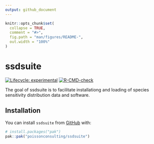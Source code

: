 ```yaml
---
output: github_document
---
```


<!-- README.md is generated from README.Rmd. Please edit that file -->

```r
knitr::opts_chunk$set(
  collapse = TRUE,
  comment = "#>",
  fig.path = "man/figures/README-",
  out.width = "100%"
)
```

# ssdsuite

<!-- badges: start -->
[![Lifecycle: experimental](https://img.shields.io/badge/lifecycle-experimental-orange.svg)](https://lifecycle.r-lib.org/articles/stages.html#experimental)
[![R-CMD-check](https://github.com/poissonconsulting/ssdsuite/actions/workflows/R-CMD-check.yaml/badge.svg)](https://github.com/poissonconsulting/ssdsuite/actions/workflows/R-CMD-check.yaml)
<!-- badges: end -->

The goal of ssdsuite is to facilitate installationg and loading of species sensitivity distribution data and software.

## Installation

You can install `ssdsuite` from [GitHub](https://github.com/) with:

``` r
# install.packages("pak")
pak::pak("poissonconsulting/ssdsuite")
```
